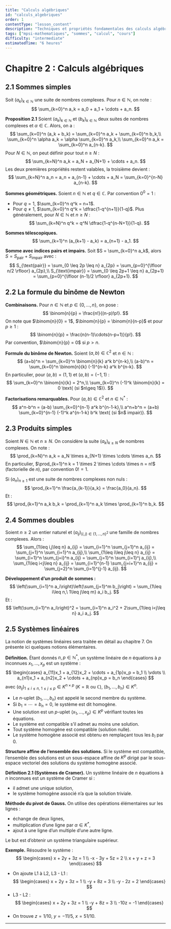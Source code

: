 ```yaml
---
title: "Calculs algébriques"
id: "calculs_algebriques"
order: 1
contentType: "lesson_content"
description: "Techniques et propriétés fondamentales des calculs algébriques, y compris les sommes et manipulations classiques."
tags: ["mpsi-mathematiques", "sommes", "calcul", "cours"]
difficulty: "intermediate"
estimatedTime: "6 heures"
---
```


# Chapitre 2 : Calculs algébriques

## 2.1 Sommes simples

Soit $(a_k)_{k\in\mathbb{N}}$ une suite de nombres complexes. Pour $n\in\mathbb{N}$, on note :
$$
\sum_{k=0}^n a_k = a_0 + a_1 + \cdots + a_n.
$$

**Proposition 2.1** Soient $(a_k)_{k\in\mathbb{N}}$ et $(b_k)_{k\in\mathbb{N}}$ deux suites de nombres complexes et $\alpha\in\mathbb{C}$. Alors, on a :
$$
\sum_{k=0}^n (a_k + b_k) = \sum_{k=0}^n a_k + \sum_{k=0}^n b_k,\\
\sum_{k=0}^n \alpha a_k = \alpha \sum_{k=0}^n a_k,\\
\sum_{k=0}^n a_k = \sum_{k=0}^n a_{n-k}.
$$
Pour $N\in\mathbb{N}$, on peut définir pour tout $n\geq N$ :
$$
\sum_{k=N}^n a_k = a_N + a_{N+1} + \cdots + a_n.
$$
Les deux premières propriétés restent valables, la troisième devient :
$$
\sum_{k=N}^n a_n = a_n + a_{n-1} + \cdots + a_N = \sum_{k=0}^{n-N} a_{n-k}.
$$

**Sommes géométriques.** Soient $n\in\mathbb{N}$ et $q\in\mathbb{C}$. Par convention $0^0=1$ :
- Pour $q=1$, $\sum_{k=0}^n q^k = n+1$.
- Pour $q\neq 1$, $\sum_{k=0}^n q^k = \dfrac{1-q^{n+1}}{1-q}$.
Plus généralement, pour $N\in\mathbb{N}$ et $n\geq N$ :
$$
\sum_{k=N}^n q^k = q^N \dfrac{1-q^{n-N+1}}{1-q}.
$$

**Sommes télescopiques.**
$$
\sum_{k=1}^n (a_{k+1} - a_k) = a_{n+1} - a_1.
$$

**Somme avec indices pairs et impairs.**
Soit $S = \sum_{k=0}^n a_k$, alors $S = S_{\text{pair}} + S_{\text{impair}}$ avec :
$$
S_{\text{pair}} = \sum_{0 \leq 2p \leq n} a_{2p} = \sum_{p=0}^{\lfloor n/2 \rfloor} a_{2p},\\
S_{\text{impair}} = \sum_{0 \leq 2p+1 \leq n} a_{2p+1} = \sum_{p=0}^{\lfloor (n-1)/2 \rfloor} a_{2p+1}.
$$

## 2.2 La formule du binôme de Newton

**Combinaisons.** Pour $n\in\mathbb{N}$ et $p\in\{0,\ldots,n\}$, on pose :
$$
\binom{n}{p} = \frac{n!}{(n-p)!p!}.
$$
On note que $\binom{n}{0} = 1$, $\binom{n}{p} = \binom{n}{n-p}$ et pour $p\geq 1$ :
$$
\binom{n}{p} = \frac{n(n-1)\cdots(n-p+1)}{p!}.
$$
Par convention, $\binom{n}{p} = 0$ si $p>n$.

**Formule du binôme de Newton.** Soient $(a,b)\in\mathbb{C}^2$ et $n\in\mathbb{N}$ :
$$
(a+b)^n = \sum_{k=0}^n \binom{n}{k} a^k b^{n-k},\\
(a-b)^n = \sum_{k=0}^n \binom{n}{k} (-1)^{n-k} a^k b^{n-k}.
$$
En particulier, pour $(a,b)=(1,1)$ et $(a,b)=(-1,1)$ :
$$
\sum_{k=0}^n \binom{n}{k} = 2^n,\\
\sum_{k=0}^n (-1)^k \binom{n}{k} = 0 \text{ (si $n\geq 1$)}.
$$

**Factorisations remarquables.** Pour $(a,b)\in\mathbb{C}^2$ et $n\in\mathbb{N}^*$ :
$$
a^n-b^n = (a-b) \sum_{k=0}^{n-1} a^k b^{n-1-k},\\
a^n+b^n = (a+b) \sum_{k=0}^{n-1} (-1)^k a^{n-1-k} b^k \text{ (si $n$ impair)}.
$$

## 2.3 Produits simples

Soient $N\in\mathbb{N}$ et $n\geq N$. On considère la suite $(a_k)_{k\geq N}$ de nombres complexes. On note :
$$
\prod_{k=N}^n a_k = a_N \times a_{N+1} \times \cdots \times a_n.
$$
En particulier, $\prod_{k=1}^n k = 1 \times 2 \times \cdots \times n = n!$ (factorielle de $n$), par convention $0! = 1$.

Si $(a_n)_{n\geq 1}$ est une suite de nombres complexes non nuls :
$$
\prod_{k=1}^n \frac{a_{k-1}}{a_k} = \frac{a_0}{a_n}.
$$
Et :
$$
\prod_{k=1}^n a_k b_k = \prod_{k=1}^n a_k \times \prod_{k=1}^n b_k.
$$

## 2.4 Sommes doubles

Soient $n\geq 2$ un entier naturel et $(a_{ij})_{(i,j)\in\{1,\ldots,n\}^2}$ une famille de nombres complexes. Alors :
$$
\sum_{1\leq i,j\leq n} a_{ij} = \sum_{i=1}^n \sum_{j=1}^n a_{ij} = \sum_{j=1}^n \sum_{i=1}^n a_{ij},\\
\sum_{1\leq i\leq j\leq n} a_{ij} = \sum_{i=1}^n \sum_{j=i}^n a_{ij} = \sum_{j=1}^n \sum_{i=1}^j a_{ij},\\
\sum_{1\leq i<j\leq n} a_{ij} = \sum_{i=1}^{n-1} \sum_{j=i+1}^n a_{ij} = \sum_{j=2}^n \sum_{i=1}^{j-1} a_{ij}.
$$

**Développement d’un produit de sommes :**
$$
\left(\sum_{i=1}^n a_i\right)\left(\sum_{j=1}^m b_j\right) = \sum_{1\leq i\leq n,\ 1\leq j\leq m} a_i b_j.
$$
Et :
$$
\left(\sum_{i=1}^n a_i\right)^2 = \sum_{i=1}^n a_i^2 + 2\sum_{1\leq i<j\leq n} a_i a_j.
$$

## 2.5 Systèmes linéaires

La notion de systèmes linéaires sera traitée en détail au chapitre 7. On présente ici quelques notions élémentaires.

**Définition.** Étant donnés $n,p\in\mathbb{N}^*$, un système linéaire de $n$ équations à $p$ inconnues $x_1,\ldots,x_p$ est un système :
$$
\begin{cases}
  a_{11}x_1 + a_{12}x_2 + \cdots + a_{1p}x_p = b_1 \\
  \vdots \\
  a_{n1}x_1 + a_{n2}x_2 + \cdots + a_{np}x_p = b_n
\end{cases}
$$
avec $(a_{ij})_{1\leq i\leq n,\ 1\leq j\leq p}\in K^{n\times p}$ ($K=\mathbb{R}$ ou $\mathbb{C}$), $(b_1,\ldots,b_n)\in K^n$.

- Le $n$-uplet $(b_1,\ldots,b_n)$ est appelé le second membre du système.
- Si $b_1=\cdots=b_n=0$, le système est dit homogène.
- Une solution est un $p$-uplet $(x_1,\ldots,x_p)\in K^p$ vérifiant toutes les équations.
- Le système est compatible s’il admet au moins une solution.
- Tout système homogène est compatible (solution nulle).
- Le système homogène associé est obtenu en remplaçant tous les $b_i$ par $0$.

**Structure affine de l’ensemble des solutions.** Si le système est compatible, l’ensemble des solutions est un sous-espace affine de $K^p$ dirigé par le sous-espace vectoriel des solutions du système homogène associé.

**Définition 2.1 (Systèmes de Cramer).** Un système linéaire de $n$ équations à $n$ inconnues est un système de Cramer si :
- il admet une unique solution,
- le système homogène associé n’a que la solution triviale.

**Méthode du pivot de Gauss.**
On utilise des opérations élémentaires sur les lignes :
- échange de deux lignes,
- multiplication d’une ligne par $\alpha\in K^*$,
- ajout à une ligne d’un multiple d’une autre ligne.

Le but est d’obtenir un système triangulaire supérieur.

**Exemple.** Résoudre le système :
$$
\begin{cases}
  x + 2y + 3z = 1 \\
  -x - 3y + 5z = 2 \\
  x + y + z = 3
\end{cases}
$$

- On ajoute L1 à L2, L3 - L1 :
$$
\begin{cases}
  x + 2y + 3z = 1 \\
  -y + 8z = 3 \\
  -y - 2z = 2
\end{cases}
$$
- L3 - L2 :
$$
\begin{cases}
  x + 2y + 3z = 1 \\
  -y + 8z = 3 \\
  -10z = -1
\end{cases}
$$
- On trouve $z = 1/10$, $y = -11/5$, $x = 51/10$.

---
